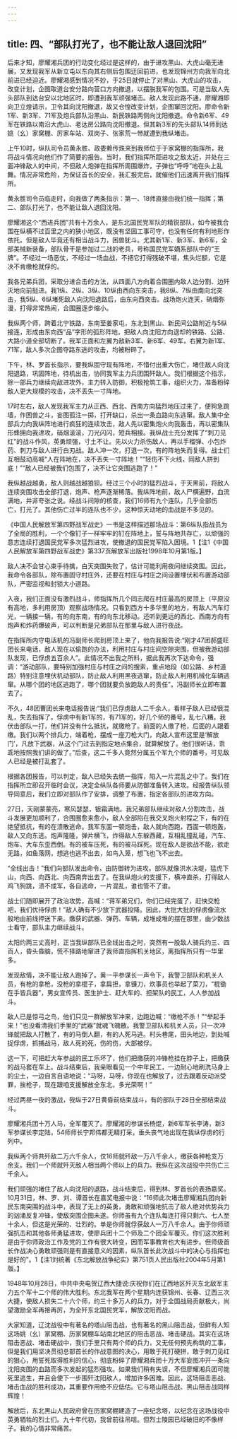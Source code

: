 ```yaml
---
---
---
```

title: 四、“部队打光了，也不能让敌人退回沈阳”
---




后来才知，廖耀湘兵团的行动变化经过是这样的，由于进攻黑山、大虎山毫无进展，又发现我军从新立屯以东向其右侧后包围迂回前进，也发现锦州方向我军向北前进已经迫近。廖耀湘感到情况不妙，于25日就停止了对黑山、大虎山的攻击，改变计划，企图取道台安分路向营口方向撤退，以摆脱我军的包围。可是当敌人先头部队到达台安以北地区时，即遭到我军顽强堵击。敌人发现此路不通，廖耀湘即向卫立煌请示，卫令其向沈阳撤退，故又仓惶改变计划，企图窜回沈阳。廖命令新1军、新3军、71军及炮兵部队沿黑山、新民铁路两侧向沈阳撤退。命令新6军、49军在铁路以南沿大虎山、老达房公路向沈阳撤退。但其新3军的先头部队14师到达姚（幺）家窝棚、厉家车站、双岗子、张家荒一带就遭到我纵堵击。

上午10时，纵队司令员黄永胜、政委赖传珠来到我师位于于家窝棚的指挥所，我将战斗情况向他们作了简要的报告。当时，我们指挥所距进攻之敌太近，并处在三面冲锋敌人的中间，不但敌人炮弹在指挥所周围爆炸，子弹也“呼呼”地在头上乱舞。情况非常危险，为保证首长的安全，我汇报完后，就催他们迅速离开我们指挥所。

黄永胜司令员临走时，向我做了两条指示：第一、18师直接由我们统一指挥；第二、部队打光了，也不能让敌人退回沈阳。

廖耀湘这个“西进兵团”共有十万余人，是东北国民党军队的精锐部队，如今被我合围在纵横不过百里之内的狭小地区，既没有坚固工事可守，也没有任何有利地形作依托。但是敌人毕竟还有相当战斗力，困兽犹斗。尤其新1军、新3军、新6军，全部美械新装备，部队骨干是参加过二战的老兵，号称国民党军嫡系部队中的“王牌”。不经过一场恶仗，不经过一场血战，不把它打得残破不堪，焦头烂额，它是决不肯缴枪就俘的。

我各兄弟兵团，采取分进合击的方法，从四面八方向着合围圈内敌人边分割、边歼灭地向前挺进。我1纵、2纵、3纵、10纵由西向东突击，我8纵、7纵由南向北突击，我5纵、6纵堵死敌人向沈阳退路后，由东向西突击。战场炮火连天，硝烟弥漫，打得非常热闹，合围圈逐步缩小。

我纵两个师，跨着北宁铁路，东南至姜家屯，东北到黑山、新民间公路附近与5纵接连，形成由东向西“品”字形的弧形阵地，把敌人向沈阳方向退却的铁路、公路、大路小道全部切断了。我军正面和左翼为敌新3军、新6军、49军，右翼为新1军、71军，敌人多次企图夺路东逃的攻击，均被粉碎了。

下午，林、罗首长指示，要我纵固守现有阵地，不惜付出重大伤亡，堵住敌人向沈阳退路，巩固阵地，待机出击，协同我军主力兵团围歼敌人。我们根据这个指示，除一部兵力继续向敌进攻外，主力转入防御，积极抢筑工事，组织火力，准备粉碎敌人更大规模的攻击，决不丢失一寸阵地。

17时左右，敌人发现我军主力从正西、西北、西南方向猛烈地压过来了，便狗急跳墙，作困兽之斗，妄图孤注一掷，打开缺口，杀出一条血路向东逃窜。敌人集中全部兵力向我纵阵地进行疯狂的连续攻击，敌人先以密集炮火向我轰击，再以密集队形蜂拥向我进攻，硝烟滚滚，刀光闪闪，短兵相接。我纵战士充分发挥了“刺刀见红”的战斗作风，英勇顽强，寸土不让。先以火力杀伤敌人，再以手榴弹、小包炸药、刺刀与敌人进行白刃战。敌人冲一次，打退一次，有的阵地失而复得。战士们互相鼓动高喊“人在阵地在，决不丢失一寸阵地！”“轻伤不下火线，同敌人拼到底！”“敌人已经被我们包围了，决不让它突围逃跑了！”

我纵越战越勇，敌人则越战越狼狈。经过三个小时的猛烈战斗，于天黑前，将敌人连续突围攻击全部打退，炮声、枪声逐渐稀落。我纵阵地前，敌人尸横遍野，血流满地，并非夸张之说。经战斗间隙的核查，我们16师有九个连队，几乎全部伤亡，打光了。其他伤亡过半的连队也不少，这种惊天动地的血战是不多见的。

《中国人民解放军第四野战军战史》一书是这样描述那场战斗：第6纵队指战员为了全局的胜利，一个个像钉子一样牢牢的钉在阵地上，誓与阵地共存亡，以顽强的意志连续打退国民党军多次猛烈进攻，使撤退的国民党军陷入困境。1【注1《中国人民解放军第四野战军战史》第337页解放军出版社1998年10月第1版。】

敌人决不会甘心束手待擒，白天突围失败了，估计可能利用夜间继续突围。因此，我命令各部队，除布置固守村庄外，还要在村庄与村庄之间设置埋伏和布置游动部队，严密监视和封锁大小道路。

入夜，我们正面没有激烈战斗，师指挥所几个同志爬在村庄最高的房顶上（平原没有高地，多利用房顶）观察战场情况。只看到西方十多华里的地方，有敌人汽车灯光，一辆接一辆，有的向东南，有的向东北移动。还听到更远的西北、西南方向有炮声和炸药爆破声，可以判断是兄弟部队在那里与敌人进行夜战。

在指挥所内守电话机的冯副师长爬到房顶上来了，他向我报告说:“刚才47团郝盛旺团长来电话，敌人现在以偷跑的办法，利用村庄与村庄间空隙突围，但被我游动部队发现，已俘虏五百余人”。此情况不出我之所料，据此我再次下达命令，强调：“游动部队，要特别加强村庄与村庄之间的搜索，重点地段（如公路、乡村道路）特别注意埋伏机动部队，防止敌人利用黑夜逃窜，防止敌人利用机械化车辆逃窜。从哪个团的地区逃跑了，哪个团就要负放跑敌人的责任”。冯副师长立即布置去了。

不久，48团曹团长来电话报告说:“我们已俘虏敌人二千余人，看样子敌人已经很混乱，失去指挥了。俘虏中有新1军的，有71军的，好几个师的番号，乱七八糟。我伏击部队一打，他们并没有什么抵抗，就缴枪了。前面的人缴了枪，后面的人跟着缴。我们以两个排兵力，端着枪，摆成一座刀枪大门，向敌人宣布这里是‘解放门’，凡放下武器，从这个门过去到指定地点集合，就算解放了。他们很听话，乖乖地按照我们讲的做了。”后查，这二千多人竟然分属五个军九个师的番号，可见敌人已经是被打乱套了。

根据各团报告，可以判定，敌人已经失去统一指挥，陷入一片混乱之中了。我们在指挥所立即召开临时会议，决定全纵队各师要从防御准备转入进攻。经报告纵队领导同意后，我们立即对部队作了安排，调整了布置，指定各部队的进攻方向。

27日，天刚蒙蒙亮，寒风瑟瑟，银霜满地。我兄弟部队继续对敌人分割攻击，战斗发展更加顺利了，合围圈愈来愈小，敌人全部陷在我交叉炮火射程之下，有的在绝望抵抗，有的在溃散逃命。我军东面一顿炮击，敌人就向西跑，西面一顿炮轰，敌人又向东逃。炮声隆隆，弹片横飞，炸得敌人东躲西藏，互相乱撞乱碰，汽车、炮车、大车东歪西倒。有的被车压死，有的被马踩死。现在敌人是欲战不能，欲走无路，如鱼落网，想逃也逃不出去，如鸟入笼，想飞也飞不出去。

“全线出击！”我们向部队发出命令，由防御转为进攻。部队就像洪水决堤，猛虎下山，向西、向西北、向西南奔出去了。在我纵炮火的支援下，横冲直杀，打得敌人鸡飞狗跳，溃不成军，各自逃命，一片混乱，谁也管不了谁。

战士们随即展开了政治攻势，高喊：“蒋军弟兄们，你们已经完蛋了，赶快交枪吧，我们优待俘虏！”敌人确有不少放下武器投降。因此，大批大批的俘虏像流水般地由前线押送下来。缴获的武器、弹药、车辆，成堆成堆的摆在那里，由少数战士看守，部队主力继续战斗。

太阳约两三丈高时，正当我纵部队已全线出击之时，突然有一股敌人骑兵约三、四百人，昏头昏脑，慌不择路地窜进了我师直指挥机关地区，离指挥所只有一华里多。

发现敌情，决不能让敌人跑掉了。黄一平参谋长一声令下，我警卫部队和机关人员，有枪的拿枪，没枪的拿棍子，拿扁担，拿镰刀，炊事员也举起了菜刀，“棍锄在手皆兵器”，男女宣传员、医生护士、赶大车的、担架队的民工，人人参加战斗。

敌人已是惊弓之鸟，他们只见一群解放军冲来，边跑边喊：“缴枪不杀！”“举起手来！”也没看清我们手里的“武器”就魂飞魄散。我警卫部队和机关人员，只一次冲锋就把敌人打散了，有的马倒人翻，有的人死马逃。村头巷尾，田头地边，到处喊捉俘虏，抓捕战马，敌人死的死，伤的伤，大部被俘。

这一下，可把赶大车参战的民工乐坏了，他们把缴获的冲锋枪挂在脖子上，把缴获的战马套在车上。战斗结束后，我亲眼看见一个中年民工，一边耐心地刷洗马身上的尘土，一边自言自语地说：“马呀，马呀，你现在也解放了，过去跟着反动派受罪，挨枪子，现在跟咱支援解放全东北，多光荣啊！”

经过两昼一夜的激战，我纵于27日黄昏前结束战斗，有的部队于28日全部结束战斗。

廖耀湘兵团十万人马，全军覆灭了。廖耀湘的参谋长杨焜，新6军军长李涛，新3军参谋长李定陆，54师师长宁邦伟都无精打采，垂头丧气地出现在我纵俘虏的行列中。

我纵两个师共歼敌二万六千余人，仅16师就歼敌一万八千余人，缴获各种枪支万余支。我们一个师就歼灭敌人相当两个师以上的兵力。我纵在这次战役中共伤亡三千余人。

我们顽强的堵住了敌人向沈阳的退路，战斗结束后，得到林、罗首长的表扬嘉奖。10月31日，林、罗、刘、谭首长在嘉奖电报中说：“16师此次堵击廖耀湘兵团向新民东南突围的战斗中，表现了无上的英勇，勇敢和顽强地抗击了敌人绝对优势兵力的汹涌反复冲锋，使敌突围企图未遂。你师虽有九个连队每连打得只剩六、七人至十余人，但这是光荣的、壮烈的。单是你师就俘获敌人一万八千余人。由于你师顽强抗击和其他各师勇猛进攻，使廖兵团十二个师及二个团全军覆灭。你们这次胜利是由于你师政治工作及党的工作有很大转变，因而军事教育也大有进步。但师级首长作战决心勇敢顽强则是有直接意义的因素，纵队首长此次战斗中的决心与指挥也是好的”。1【注1刘统著《东北解放战争纪实》第751页人民出版社2004年5月第1版。】

1948年10月28日，中共中央电贺辽西大捷说:庆祝你们在辽西地区歼灭东北敌军主力五个军十二个师的伟大胜利。东北我军在两个星期内连获锦州、长春、辽西三次大捷，使敌人损失二十六个师，约三十多万人的兵力，对于全国战局贡献极大，尚望激励全军再接再厉，为全歼东北国民党军，解放沈阳而战。

大家知道，辽沈战役中有著名的塔山阻击战，也有著名的黑山阻击战，但鲜有人知这场姚（幺）家窝棚、历家窝棚车站南北地区的阻击恶战、堵击硬战。其实在这场阻击恶战、堵击硬战中，我们手里只有两个师的兵力，又无任何预先构筑的工事，但是我们用坚决贯彻总部首长的作战意图的决心，用敢于死打硬拼，敢于刺刀见红的狠心，用誓死取得胜利的信心，彻底粉碎了廖耀湘兵团十万大军妄图冲开一条向沈阳突围的血路而多次发起的猛烈强攻。如果我们稍有失误，不但廖耀湘兵团可能死里逃生，并且会使下一步围歼沈阳敌人，增加许多困难。因此，这场阻击恶战、堵击血战的胜利成功，其重要作用绝不应低估。它与塔山阻击战、黑山阻击战同样辉煌！

解放后，东北黑山人民政府曾在历家窝棚建造了一座纪念塔，以纪念在这场战役中英勇牺牲的烈士们。九十年代初，我曾前往吊唁。但烈士陵园已经破旧的不像样子。我的心情非常痛苦。